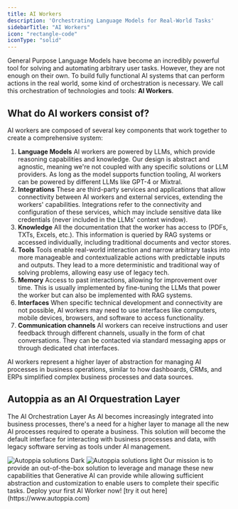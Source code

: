 ```yaml
---
title: AI Workers
description: 'Orchestrating Language Models for Real-World Tasks'
sidebarTitle: "AI Workers"
icon: "rectangle-code"
iconType: "solid"
---
```


General Purpose Language Models have become an incredibly powerful tool for solving and automating arbitrary user tasks. However, they are not enough on their own. To build fully functional AI systems that can perform actions in the real world, some kind of orchestration is necessary. We call this orchestration of technologies and tools: **AI Workers**.

## What do AI workers consist of?
AI workers are composed of several key components that work together to create a comprehensive system:
1. **Language Models**
AI workers are powered by LLMs, which provide reasoning capabilities and knowledge. Our design is abstract and agnostic, meaning we're not coupled with any specific solutions or LLM providers. As long as the model supports function tooling, AI workers can be powered by different LLMs like GPT-4 or Mixtral.
2. **Integrations**
These are third-party services and applications that allow connectivity between AI workers and external services, extending the workers' capabilities. Integrations refer to the connectivity and configuration of these services, which may include sensitive data like credentials (never included in the LLMs' context window).
3. **Knowledge**
All the documentation that the worker has access to (PDFs, TXTs, Excels, etc.). This information is queried by RAG systems or accessed individually, including traditional documents and vector stores.
4. **Tools**
Tools enable real-world interaction and narrow arbitrary tasks into more manageable and contextualizable actions with predictable inputs and outputs. They lead to a more deterministic and traditional way of solving problems, allowing easy use of legacy tech.
5. **Memory**
Access to past interactions, allowing for improvement over time. This is usually implemented by fine-tuning the LLMs that power the worker but can also be implemented with RAG systems.
6. **Interfaces**
When specific technical development and connectivity are not possible, AI workers may need to use interfaces like computers, mobile devices, browsers, and software to access functionality.
7. **Communication channels**
AI workers can receive instructions and user feedback through different channels, usually in the form of chat conversations. They can be contacted via standard messaging apps or through dedicated chat interfaces.
<Tip>
AI workers represent a higher layer of abstraction for managing AI processes in business operations, similar to how dashboards, CRMs, and ERPs simplified complex business processes and data sources.
</Tip>

## Autoppia as an AI Orquestration Layer
The AI Orchestration Layer
As AI becomes increasingly integrated into business processes, there's a need for a higher layer to manage all the new AI processes required to operate a business. This solution will become the default interface for interacting with business processes and data, with legacy software serving as tools under AI management.
<Frame>
<img className="hidden dark:block" src="/images/ecosystem.jpeg" alt="Autoppia solutions Dark" />
</Frame>
<Frame>
<img className="block dark:hidden" src="/images/ecosystem.jpeg" alt="Autoppia solutions light" />
</Frame>
Our mission is to provide an out-of-the-box solution to leverage and manage these new capabilities that Generative AI can provide while allowing sufficient abstraction and customization to enable users to complete their specific tasks.
<Note>
Deploy your first AI Worker now!  [try it out here](https://www.autoppia.com)
</Note>